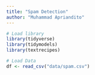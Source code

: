 ```yaml
---
title: "Spam Detection"
author: "Muhammad Apriandito"
---
```


```r
# Load library
library(tidyverse)
library(tidymodels)
library(textrecipes)
```

```r
# Load Data
df <- read_csv("data/spam.csv")
```


